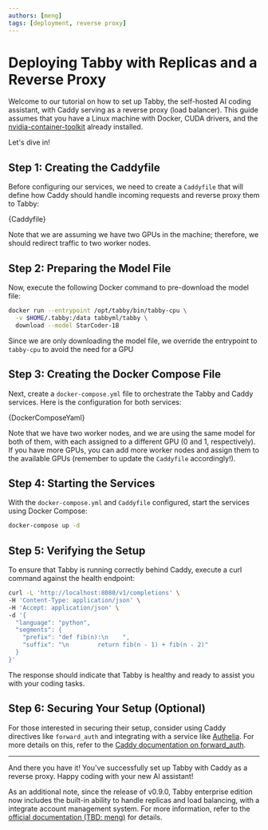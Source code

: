 ```yaml
---
authors: [meng]
tags: [deployment, reverse proxy]
---
```



# Deploying Tabby with Replicas and a Reverse Proxy

Welcome to our tutorial on how to set up Tabby, the self-hosted AI coding assistant, with Caddy serving as a reverse proxy (load balancer). This guide assumes that you have a Linux machine with Docker, CUDA drivers, and the [nvidia-container-toolkit](https://docs.nvidia.com/datacenter/cloud-native/container-toolkit/latest/install-guide.html) already installed.

Let's dive in!

## Step 1: Creating the Caddyfile

Before configuring our services, we need to create a `Caddyfile` that will define how Caddy should handle incoming requests and reverse proxy them to Tabby:

<CodeBlock title="Caddyfile">
{Caddyfile}
</CodeBlock>

Note that we are assuming we have two GPUs in the machine; therefore, we should redirect traffic to two worker nodes.

## Step 2: Preparing the Model File

Now, execute the following Docker command to pre-download the model file:

```bash
docker run --entrypoint /opt/tabby/bin/tabby-cpu \
  -v $HOME/.tabby:/data tabbyml/tabby \
  download --model StarCoder-1B
```

Since we are only downloading the model file, we override the entrypoint to `tabby-cpu` to avoid the need for a GPU

## Step 3: Creating the Docker Compose File

Next, create a `docker-compose.yml` file to orchestrate the Tabby and Caddy services. Here is the configuration for both services:

<CodeBlock title="docker-compose.yml" language="yaml">
{DockerComposeYaml}
</CodeBlock>

Note that we have two worker nodes, and we are using the same model for both of them, with each assigned to a different GPU (0 and 1, respectively). If you have more GPUs, you can add more worker nodes and assign them to the available GPUs (remember to update the `Caddyfile` accordingly!).

## Step 4: Starting the Services

With the `docker-compose.yml` and `Caddyfile` configured, start the services using Docker Compose:

```bash
docker-compose up -d
```

## Step 5: Verifying the Setup

To ensure that Tabby is running correctly behind Caddy, execute a curl command against the health endpoint:

```bash
curl -L 'http://localhost:8080/v1/completions' \
-H 'Content-Type: application/json' \
-H 'Accept: application/json' \
-d '{
  "language": "python",
  "segments": {
    "prefix": "def fib(n):\n    ",
    "suffix": "\n        return fib(n - 1) + fib(n - 2)"
  }
}'
```

The response should indicate that Tabby is healthy and ready to assist you with your coding tasks.

## Step 6: Securing Your Setup (Optional)

For those interested in securing their setup, consider using Caddy directives like `forward_auth` and integrating with a service like [Authelia](https://www.authelia.com/). For more details on this, refer to the [Caddy documentation on forward_auth](https://caddyserver.com/docs/caddyfile/directives/forward_auth#authelia).

---

And there you have it! You've successfully set up Tabby with Caddy as a reverse proxy. Happy coding with your new AI assistant!

As an additional note, since the release of v0.9.0, Tabby enterprise edition now includes the built-in ability to handle replicas and load balancing, with a integrate account management system.
For more information, refer to the [official documentation (TBD: meng)](/docs/enterprise/orchestration) for details.